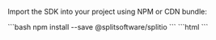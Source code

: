 
Import the SDK into your project using NPM or CDN bundle:

<Tabs>
  <TabItem label="NPM (recommended)" value="npm">
```bash
npm install --save @splitsoftware/splitio
```
  </TabItem>
  <TabItem label="CND bundle" value="cdn">
```html
<script src="//cdn.split.io/sdk/split-11.0.3.min.js"></script>
```
  </TabItem>
</Tabs>